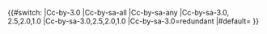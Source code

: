 {{#switch:{{ucfirst:{{lc:{{{1|}}}}}}}
|Cc-by-3.0
|Cc-by-sa-all
|Cc-by-sa-any
|Cc-by-sa-3.0, 2.5,2.0,1.0
|Cc-by-sa-3.0,2.5,2.0,1.0
|Cc-by-sa-3.0=redundant
|#default=
}}<noinclude>
{{doc}}
[[Category:许可迁移系统|{{PAGENAME}}]]
</noinclude>